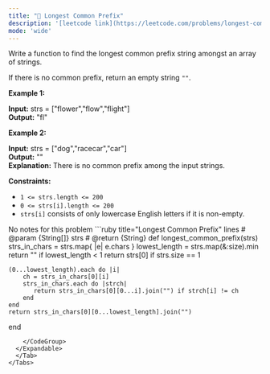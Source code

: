 ```yaml
---
title: "🧩 Longest Common Prefix"
description: '[leetcode link](https://leetcode.com/problems/longest-common-prefix/description/)'
mode: 'wide'
---
```

<Tabs>
  <Tab title="Question" icon="circle-question" iconType="regular">
    <Card>
      <p>Write a function to find the longest common prefix string amongst an array of strings.</p>  <p>If there is no common prefix, return an empty string <code>&quot;&quot;</code>.</p>   <p><strong class="example">Example 1:</strong></p>   <strong>Input:</strong> strs = [&quot;flower&quot;,&quot;flow&quot;,&quot;flight&quot;] <br/> <strong>Output:</strong> &quot;fl&quot;   <p><strong class="example">Example 2:</strong></p>   <strong>Input:</strong> strs = [&quot;dog&quot;,&quot;racecar&quot;,&quot;car&quot;] <br/> <strong>Output:</strong> &quot;&quot; <br/> <strong>Explanation:</strong> There is no common prefix among the input strings.    <p><strong>Constraints:</strong></p>  <ul>  <li><code>1 &lt;= strs.length &lt;= 200</code></li>  <li><code>0 &lt;= strs[i].length &lt;= 200</code></li>  <li><code>strs[i]</code> consists of only lowercase English letters if it is non-empty.</li> </ul> 
    </Card>
  </Tab>
  <Tab title="Solution" icon="lightbulb" iconType="regular" >
    <Card>
      No notes for this problem
</Card>
  <Expandable title="code">
    <CodeGroup dropdown>
```ruby title="Longest Common Prefix" lines
# @param {String[]} strs
# @return {String}
def longest_common_prefix(strs)
    strs_in_chars = strs.map{ |e| e.chars }
    lowest_length = strs.map(&:size).min
    return "" if lowest_length < 1
    return strs[0] if strs.size == 1
    
    (0...lowest_length).each do |i|
        ch = strs_in_chars[0][i]
        strs_in_chars.each do |strch|
           return strs_in_chars[0][0...i].join("") if strch[i] != ch
        end
    end
    return strs_in_chars[0][0...lowest_length].join("")
end
```
    </CodeGroup>
  </Expandable>
  </Tab>
</Tabs>